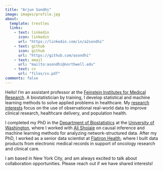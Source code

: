 ```yaml
---
title: "Arjun Sondhi"
image: images/profile.jpg
about:
  template: trestles
  links:
    - text: linkedin
      icon: linkedin
      url: "https://linkedin.com/in/a2sondhi"
    - text: github
      icon: github
      url: "https://github.com/asondhi"
    - text: email
      url: "mailto:asondhi@northwell.edu"
    - text: cv
      url: "files/cv.pdf"
comments: false
---
```


Hello! I'm an assistant professor at the [Feinstein Institutes for Medical Research](https://feinstein.northwell.edu/). A biostatistician by training, I develop statistical and machine learning methods to solve applied problems in healthcare. My [research interests](research.qmd) focus on the use of observational real-world data to improve clinical research, healthcare delivery, and population health.

I completed my PhD in the [Department of Biostatistics](http://www.biostat.washington.edu/)  at the [University of Washington](https://www.washington.edu/), where I worked with [Ali Shojaie](http://faculty.washington.edu/ashojaie/index.html) on causal inference and machine learning methods for analyzing network-structured data. After my PhD, I worked as a senior data scientist at [Flatiron Health](https://flatiron.com/), where I built data products from electronic medical records in support of oncology research and clinical care.

I am based in New York City, and am always excited to talk about collaboration opportunities. Please reach out if we have shared interests!

